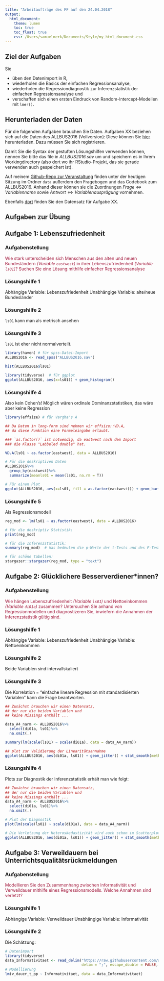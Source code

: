 ```yaml
---
title: "Arbeitaufträge des FF auf den 24.04.2018"
output: 
  html_document: 
    theme: lumen
    toc: true
    toc_float: true
    css: /Users/samuelmerk/Documents/Style/my_html_document.css
---
```


## Ziel der Aufgaben
Sie

* üben den Datenimport in R,
* wiederholen die Basics der einfachen Regressionsanalyse,
* wiederholen die Regressiondiagnostik zur Inferenzstatistik der einfachen Regressionsanalyse und
* verschaffen sich einen ersten Eindruck von Random-Intercept-Modellen mit `lmer()`.




## Herunterladen der Daten
Für die folgenden Aufgaben brauchen Sie Daten. 
Aufgaben XX beziehen sich auf die Daten des ALLBUS2016 (Vollversion): Diese können Sie [hier](https://www.gesis.org/allbus/download/download-querschnitte/) herunterladen. Dazu müssen Sie sich registrieren.

Damit Sie die Syntax der gestuften Lösungshilfen verwenden können, nennen Sie bitte das file in _ALLBUS2016.sav_ um und speichern es in Ihrem Workingdirectory (also dort wo ihr RStudio-Projekt, das sie gerade verwenden auch gespeichert ist).

Auf meinem [Github-Repo zur Veranstaltung](https://github.com/sammerk/FF) finden unter der heutigen Sitzung im Ordner `data` außerdem den Fragebogen und das Codebook zum ALLBUS2016. Anhand dieser können sie die Zuordnungen $Frage \Longleftrightarrow Variablenname$ sowie $Antwort \Longleftrightarrow Variablenausprägung$ vornehmen.

Ebenfalls [dort](https://github.com/sammerk/FF) finden Sie den Datensatz für Aufgabe XX.

## Aufgaben zur Übung

## Aufgabe 1: Lebenszufriedenheit {.tabset}

### Aufgabenstellung
<font color="#a51e41">Wie stark unterscheiden sich Menschen aus den alten und neuen Bundesländern _(Variable `eastwest`)_ in ihrer Lebenszufriedenheit _(Variable `ls01`)_? Suchen Sie eine Lösung mithilfe einfacher Regressionsanalyse</font>

### Lösungshilfe 1
Abhängige Variable: Lebenszufriedenheit
Unabhängige Variable: alte/neue Bundesländer

### Lösungshilfe 2
`ls01` kann man als metrisch ansehen

### Lösungshilfe 3
`ls01` ist eher nicht normalverteilt.
```r
library(haven) # für spss-Datei-Import
ALLBUS2016 <- read_spss("ALLBUS2016.sav")

hist(ALLBUS2016$ls01) 

library(tidyverse)  # für ggplot
ggplot(ALLBUS2016, aes(x=ls01)) + geom_histogram()
```

### Lösungshilfe 4
Also kein Cohen's!
Möglich wären ordinale Dominanzstatistiken, das wäre aber keine Regression
```r
library(effsize) # für Vargha's A

## Da Daten in long-form sind nehmen wir effsize::VD.A,
## da diese Funktion eine Formeleingabe erlaubt.

### `as.factor()` ist notwendig, da eastwest nach dem Import
### die Klasse "Labbeled double" hat.

VD.A(ls01 ~ as.factor(eastwest), data = ALLBUS2016)

# Für die deskriptiven Daten
ALLBUS2016%>%
  group_by(eastwest)%>%
  summarize(meanls01 = mean(ls01, na.rm = T))

# Für einen Plot
ggplot(ALLBUS2016, aes(x=ls01, fill = as.factor(eastwest))) + geom_bar(position="dodge")
```

### Lösungshilfe 5
Als Regressionsmodell
```r
reg_mod <- lm(ls01 ~ as.factor(eastwest), data = ALLBUS2016)

# für die deskriptiv Statistik:
print(reg_mod)

# für die Inferenzstatistik:
summary(reg_mod)  # Was bedeuten die p-Werte der t-Tests und des F-Tests?

# für schöne Tabellen:
stargazer::stargazer(reg_mod, type = "text")

```



## Aufgabe 2: Glücklichere Besserverdiener\*innen? {.tabset}

### Aufgabenstellung
<font color="#a51e41">Wie hängen Lebenszufriedenheit _(Variable `ls01`)_ und Nettoeinkommen _(Variable `di01a`)_ zusammen? Untersuchen SIe anhand von Regressionmodellen und diagnostizeren Sie, inwiefern die Annahmen der Inferenzstatistik gültig sind.</font>

### Lösungshilfe 1
Abhängige Variable: Lebenszufriedenheit
Unabhängige Variable: Nettoeinkommen

### Lösungshilfe 2
Beide Variablen sind intervallskaliert

### Lösungshilfe 3
Die Korrelation = "einfache lineare Regression mit standardisierten Variablen" kann die Frage beantworten.
```r
## Zunächst brauchen wir einen Datensatz,
## der nur die beiden Variablen und
## keine Missings enthält ...

data_A4_narm <- ALLBUS2016%>%
  select(di01a, ls01)%>%
  na.omit(.)

summary(lm(scale(ls01) ~ scale(di01a), data = data_A4_narm))

## plot zur Validierung der Linearitätsannahme
ggplot(ALLBUS2016, aes(di01a, ls01)) + geom_jitter() + stat_smooth(method = "lm", se = F) + geom_smooth(color = "red", se = F)

```

### Lösungshilfe 4
Plots zur Diagnostik der Inferenzstatistik erhält man wie folgt:
```r
## Zunächst brauchen wir einen Datensatz,
## der nur die beiden Variablen und
## keine Missings enthält ...
data_A4_narm <- ALLBUS2016%>%
  select(di01a, ls01)%>%
  na.omit(.)

# Plot der Diagnostik
plot(lm(scale(ls01) ~ scale(di01a), data = data_A4_narm))

# Die Verletzung der Heteroskedastizität wird auch schon im Scatterplot deutlich:
ggplot(ALLBUS2016, aes(di01a, ls01)) + geom_jitter() + stat_smooth(method = "lm", se = F) + geom_smooth(color = "red", se = F)
```


## Aufgabe 3: Verweildauern bei Unterrichtsqualitätsrückmeldungen {.tabset}

### Aufgabenstellung
<font color="#a51e41">Modellieren Sie den Zusammenhang zwischen Informativität und Verweildauer mithilfe eines Regressionsmodells. Welche Annahmen sind verletzt?</font>

### Lösungshilfe 1
Abhängige Variable: Verweildauer
Unabhängige Variable: Informativität


### Lösungshilfe 2
Die Schätzung:
```r
# Datenimport
library(tidyverse)
data_Informativitaet <- read_delim("https://raw.githubusercontent.com/sammerk/FF/master/Sitzung_18_04_25/data/data_Informativitaet.csv", 
                                   delim = ";", escape_double = FALSE, trim_ws = TRUE)
# Modellierung
lm(v_dauer_t_pp ~ Informativitaet, data = data_Informativitaet)
```

